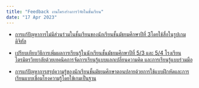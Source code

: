 ```yaml
---
title: "Feedback งานโครงร่างการวิจัยในชั้นเรียน"
date: "17 Apr 2023"
---
```


-   [การแก้ปัญหาการไม่มีส่วนร่วมในชั้นเรียนของนักเรียนชั้นมัธยมศึกษาปีที่ 3โดยใช้สื่อในรูปเกมดิจิทัล](proposals/6341248227_สุพิชญา แดงจันทร์_วิจัยในชั้นเรียน - Suphichaya Dangchan.pdf)

-   [เปรียบเทียบวิธีการเพิ่มผลการเรียนรู้ในนักเรียนชั้นมัธยมศึกษาปีที่ 5/3 และ 5/4 โรงเรียนไตรมิตรวิทยาลัยด้วยเทคนิคการจัดการเรียนรู้แบบแลกเปลี่ยนความคิด และการเรียนรู้แบบร่วมมือ](proposals/พิมมาดา แสงจันทร์.pdf)

-   [การแก้ปัญหาการสรุปความรู้ของนักเรียนชั้นมัธยมศึกษาตอนปลายด้วยการใช้แบบฝึกหัดและการเรียนแบบเชื่อมโยงความรู้โดยใช้เกมเป็นฐาน](proposals/โครงร่างการวิจัยในชั้นเรียน - Laphasrada Charonesakon.pdf)

    				

    			

    		

    	
